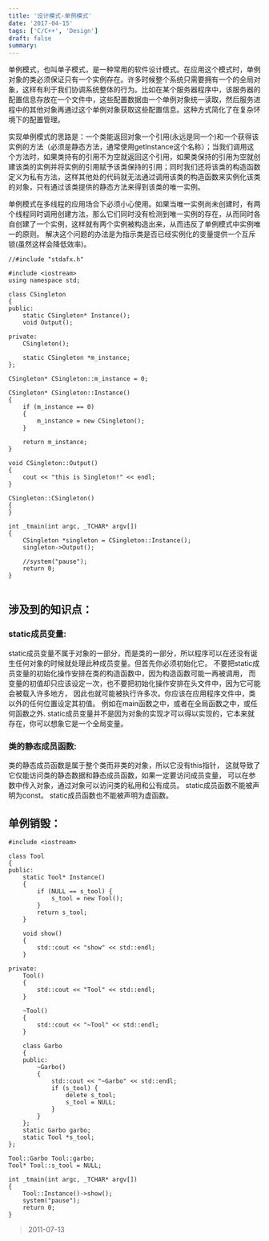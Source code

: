 ```yaml
---
title: '设计模式-单例模式'
date: '2017-04-15'
tags: ['C/C++', 'Design']
draft: false
summary: 
---
```


单例模式，也叫单子模式，是一种常用的软件设计模式。在应用这个模式时，单例对象的类必须保证只有一个实例存在。许多时候整个系统只需要拥有一个的全局对象，这样有利于我们协调系统整体的行为。比如在某个服务器程序中，该服务器的配置信息存放在一个文件中，这些配置数据由一个单例对象统一读取，然后服务进程中的其他对象再通过这个单例对象获取这些配置信息。这种方式简化了在复杂环境下的配置管理。

实现单例模式的思路是：一个类能返回对象一个引用(永远是同一个)和一个获得该实例的方法（必须是静态方法，通常使用getInstance这个名称）；当我们调用这个方法时，如果类持有的引用不为空就返回这个引用，如果类保持的引用为空就创建该类的实例并将实例的引用赋予该类保持的引用；同时我们还将该类的构造函数定义为私有方法，这样其他处的代码就无法通过调用该类的构造函数来实例化该类的对象，只有通过该类提供的静态方法来得到该类的唯一实例。

单例模式在多线程的应用场合下必须小心使用。如果当唯一实例尚未创建时，有两个线程同时调用创建方法，那么它们同时没有检测到唯一实例的存在，从而同时各自创建了一个实例，这样就有两个实例被构造出来，从而违反了单例模式中实例唯一的原则。 解决这个问题的办法是为指示类是否已经实例化的变量提供一个互斥锁(虽然这样会降低效率)。

```
//#include "stdafx.h"

#include <iostream>
using namespace std;

class CSingleton
{
public:
	static CSingleton* Instance();
	void Output();

private:
	CSingleton();

	static CSingleton *m_instance;
};

CSingleton* CSingleton::m_instance = 0;

CSingleton* CSingleton::Instance()
{
	if (m_instance == 0)
	{
		m_instance = new CSingleton();
	}

	return m_instance;
}

void CSingleton::Output()
{
	cout << "this is Singleton!" << endl;
}

CSingleton::CSingleton()
{
}

int _tmain(int argc, _TCHAR* argv[])
{
	CSingleton *singleton = CSingleton::Instance();
	singleton->Output();

	//system("pause");
	return 0;
}


```
## 涉及到的知识点：
### static成员变量:
static成员变量不属于对象的一部分，而是类的一部分，所以程序可以在还没有诞生任何对象的时候就处理此种成员变量。但首先你必须初始化它。
不要把static成员变量的初始化操作安排在类的构造函数中，因为构造函数可能一再被调用，
而变量的初值却只应该设定一次，也不要把初始化操作安排在头文件中，因为它可能会被载入许多地方，
因此也就可能被执行许多次。你应该在应用程序文件中，类以外的任何位置设定其初值。
例如在main函数之中，或者在全局函数之中，或任何函数之外.
static成员变量并不是因为对象的实现才可以得以实现的，它本来就存在，你可以想象它是一个全局变量。
### 类的静态成员函数:
类的静态成员函数是属于整个类而非类的对象，所以它没有this指针，
这就导致了它仅能访问类的静态数据和静态成员函数，如果一定要访问成员变量，
可以在参数中传入对象，通过对象可以访问类的私用和公有成员。
static成员函数不能被声明为const。
static成员函数也不能被声明为虚函数。

## 单例销毁：
```
#include <iostream>

class Tool
{
public:
	static Tool* Instance()
	{
		if (NULL == s_tool) {
			s_tool = new Tool();
		}
		return s_tool;
	}

	void show()
	{
		std::cout << "show" << std::endl;
	}

private:
	Tool()
	{
		std::cout << "Tool" << std::endl;
	}

	~Tool() 
	{
		std::cout << "~Tool" << std::endl; 
	}

	class Garbo
	{
	public:
		~Garbo()
		{
			std::cout << "~Garbo" << std::endl;
			if (s_tool) {
				delete s_tool;
				s_tool = NULL;
			}
		}
	};
	static Garbo garbo;
	static Tool *s_tool;
};

Tool::Garbo Tool::garbo;
Tool* Tool::s_tool = NULL;

int _tmain(int argc, _TCHAR* argv[])
{
	Tool::Instance()->show();
	system("pause");
	return 0;
}
```
> 2011-07-13
